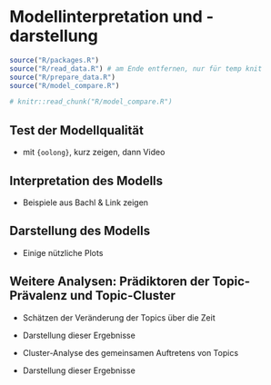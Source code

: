 # Modellinterpretation und -darstellung

```r
source("R/packages.R")
source("R/read_data.R") # am Ende entfernen, nur für temp knit
source("R/prepare_data.R")
source("R/model_compare.R")
```

```r
# knitr::read_chunk("R/model_compare.R")
```

## Test der Modellqualität

* mit `{oolong}`, kurz zeigen, dann Video

## Interpretation des Modells

* Beispiele aus Bachl & Link zeigen

## Darstellung des Modells

* Einige nützliche Plots

## Weitere Analysen: Prädiktoren der Topic-Prävalenz und Topic-Cluster

* Schätzen der Veränderung der Topics über die Zeit
* Darstellung dieser Ergebnisse

* Cluster-Analyse des gemeinsamen Auftretens von Topics
* Darstellung dieser Ergebnisse


